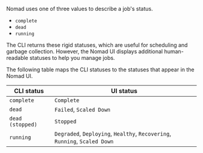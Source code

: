 Nomad uses one of three values to describe a job's status.

- `complete`
- `dead`
- `running`

The CLI returns these rigid statuses, which are useful for scheduling and
garbage collection. However, the Nomad UI displays additional human-readable
statuses to help you manage jobs.

The following table maps the CLI statuses to the statuses that appear in the Nomad UI.

| CLI status | UI status |
| ---------- | --------- |
| `complete `      | `Complete`    |
| `dead`           | `Failed`, `Scaled Down` |
| `dead (stopped)` | `Stopped` |
| `running`        | `Degraded`, `Deploying`, `Healthy`, `Recovering`, `Running`, `Scaled Down` |

